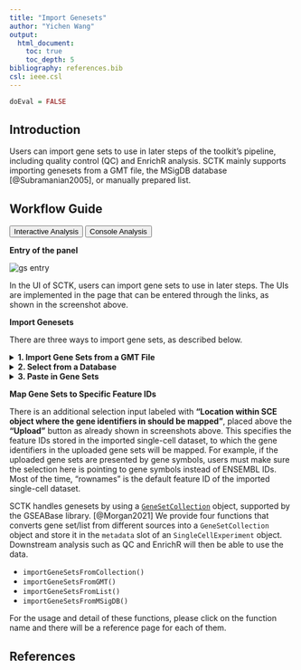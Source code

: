 ```yaml
---
title: "Import Genesets"
author: "Yichen Wang"
output:
  html_document:
    toc: true
    toc_depth: 5
bibliography: references.bib
csl: ieee.csl
---
```


```r
doEval = FALSE
```

````{=html}
<head>
<meta name="viewport" content="width=device-width, initial-scale=1">
</head>
<body>
````

## Introduction

Users can import gene sets to use in later steps of the toolkit's pipeline, including quality control (QC) and EnrichR analysis. SCTK mainly supports importing genesets from a GMT file, the MSigDB database [@Subramanian2005], or manually prepared list.  

## Workflow Guide

````{=html}
<div class="tab">
  <button class="tablinks" onclick="openTab(event, 'interactive')" id="ia-button">Interactive Analysis</button>
  <button class="tablinks" onclick="openTab(event, 'console')" id="console-button">Console Analysis</button>
</div>

<div id="interactive" class="tabcontent">
````

**Entry of the panel**

![gs entry](ui_screenshots/import/import_ui_gs_entry.png)\

In the UI of SCTK, users can import gene sets to use in later steps. The UIs are implemented in the page that can be entered through the links, as shown in the screenshot above.  

**Import Genesets**

There are three ways to import gene sets, as described below.  

````{=html}
<details>
  <summary><b>1. Import Gene Sets from a GMT File</b></summary>
````  

The first option is to upload the GMT file detailing a gene set. For this option, users must provide a GMT file through the file input **"Choose GMT File"**; a text collection name at **"Collection Name"**. If the collection name entered already exists in current session, the gene set from the GMT file will be added to that collection. Otherwise, a new collection with the given name will be created. Finally, users must click **"Upload"** to finish the procedure.  

<img src="ui_screenshots/import/import_ui_gs_gmt.png" style="border: 1px solid rgba(0,0,0,0.2)"></img>

````{=html}
</details>
<details>
  <summary><b>2. Select from a Database</b></summary>
````

SCTK also has a database of gene sets that users can choose from. For this option, the user must simply select the gene sets they would like to upload and click **"Upload"**. A brief description of each gene set is provided in the checklist.  

<img src="ui_screenshots/import/import_ui_gs_db.png" style="border: 1px solid rgba(0,0,0,0.2)"></img>


````{=html}
</details>
<details>
  <summary><b>3.  Paste in Gene Sets</b></summary>
````

Users also have the option to paste their gene set into a text box. In order to do so, the user must paste their gene set into the provided text box and then provide a collection name to create a new collection. If there are already gene sets imported, the user can choose an existing collection to add their pasted gene set into. Then the user must click "Upload."

<img src="ui_screenshots/import/import_ui_gs_paste.png" style="border: 1px solid rgba(0,0,0,0.2)"></img>

````{=html}
</details>
````

**Map Gene Sets to Specific Feature IDs**

There is an additional selection input labeled with **"Location within SCE object where the gene identifiers in should be mapped"**, placed above the **"Upload"** button as already shown in screenshots above. This specifies the feature IDs stored in the imported single-cell dataset, to which the gene identifiers in the uploaded gene sets will be mapped. For example, if the uploaded gene sets are presented by gene symbols, users must make sure the selection here is pointing to gene symbols instead of ENSEMBL IDs. Most of the time, "rownames" is the default feature ID of the imported single-cell dataset.  

````{=html}
</div>

<div id="console" class="tabcontent">
````

SCTK handles genesets by using a [`GeneSetCollection`](https://rdrr.io/bioc/GSEABase/man/GeneSetCollection-class.html) object, supported by the GSEABase library. [@Morgan2021] We provide four functions that converts gene set/list from different sources into a `GeneSetCollection` object and store it in the `metadata` slot of an `SingleCellExperiment` object. Downstream analysis such as QC and EnrichR will then be able to use the data.  

- `importGeneSetsFromCollection()`
- `importGeneSetsFromGMT()`
- `importGeneSetsFromList()`
- `importGeneSetsFromMSigDB()`

For the usage and detail of these functions, please click on the function name and there will be a reference page for each of them.  

````{=html} 
</div>
<script>
document.getElementById("ia-button").click();
</script>
</body>
````

## References
